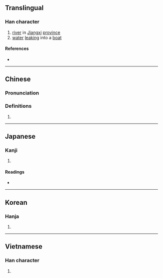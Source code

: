 {{character info/new}}
==Translingual==

===Han character===
{{Han char|rn=85|rad=水|as=08|sn=11|four=38119|canj=EC|ids=⿰氵金}}

# [[river]] in [[Jiangxi]] [[province]]
# [[water]] [[leak]]ing into a [[boat]]

====References====
* {{Han ref|kx=0630.250|dkj=17667|dj=1033.050|hdz=31653.030|uh=6DE6|ud=28134|bh=B268|bd=45672}}

----

==Chinese==
{{zh-forms}}

===Pronunciation===
{{zh-pron
|m=gàn
|c=gam3,gaam3
|mn=khàm
|mc=y
|oc=y
|ma=
|cat=pn,n
}}

===Definitions===
{{zh-hanzi}}

# {{rfdef|lang=zh}}

----

==Japanese==

===Kanji===
{{ja-kanji|grade=|rs=水08}}

# {{defn|lang=ja|sort=水08}}

====Readings====
* {{ja-readings|on=[[かん]] (kan), [[こん]] (kon)|kun=[[あか]] (aka), [[どろ]] (doro)}}

----

==Korean==

===Hanja===
{{ko-hanja|hangeul=검|eumhun=|rv=geom|mr=kŏm|y=kem}}

# {{defn|lang=ko|sort=水08}}

----

==Vietnamese==

===Han character===
{{vi-hantu|[[cam]]|rs=水08}}

# {{defn|lang=vi|sort=水08}}
